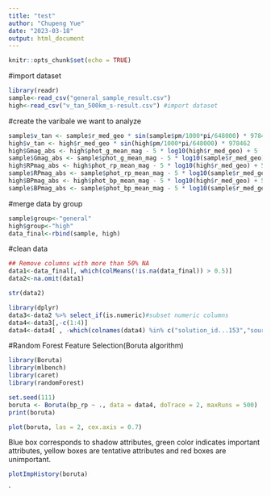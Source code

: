 ---
title: "test"
author: "Chupeng Yue"
date: "2023-03-18"
output: html_document
---

```{r setup, include=FALSE}
knitr::opts_chunk$set(echo = TRUE)
```
#import dataset
```{r}
library(readr)
sample<-read_csv("general_sample_result.csv")
high<-read_csv("v_tan_500km_s-result.csv") #import dataset
```
#create the varibale we want to analyze
```{r}
sample$v_tan <- sample$r_med_geo * sin(sample$pm/1000*pi/648000) * 978462
high$v_tan <- high$r_med_geo * sin(high$pm/1000*pi/648000) * 978462
high$Gmag_abs <- high$phot_g_mean_mag - 5 * log10(high$r_med_geo) + 5
sample$Gmag_abs <- sample$phot_g_mean_mag - 5 * log10(sample$r_med_geo) + 5
high$RPmag_abs <- high$phot_rp_mean_mag - 5 * log10(high$r_med_geo) + 5
sample$RPmag_abs <- sample$phot_rp_mean_mag - 5 * log10(sample$r_med_geo) + 5
high$BPmag_abs <- high$phot_bp_mean_mag - 5 * log10(high$r_med_geo) + 5
sample$BPmag_abs <- sample$phot_bp_mean_mag - 5 * log10(sample$r_med_geo) + 5
```




#merge data by group 
```{r}
sample$group<-"general"
high$group<-"high"
data_final<-rbind(sample, high)
```
#clean data
```{r}
## Remove columns with more than 50% NA
data1<-data_final[, which(colMeans(!is.na(data_final)) > 0.5)]
data2<-na.omit(data1)
```

```{r}
str(data2)
```

```{r}
library(dplyr)
data3<-data2 %>% select_if(is.numeric)#subset numeric columns
data4<-data3[,-c(1:4)]
data4<-data4[ , -which(colnames(data4) %in% c("solution_id...153","source_id...154","source_id...379"))]#remove id variable
```
#Random Forest Feature Selection(Boruta algorithm)
```{r}
library(Boruta)
library(mlbench)
library(caret)
library(randomForest)
```

```{r}
set.seed(111)
boruta <- Boruta(bp_rp ~ ., data = data4, doTrace = 2, maxRuns = 500)
print(boruta)
```
```{r}
plot(boruta, las = 2, cex.axis = 0.7)
```
Blue box corresponds to shadow attributes, green color indicates important attributes, yellow boxes are tentative attributes and red boxes are unimportant.


```{r}
plotImpHistory(boruta)
```













`




















